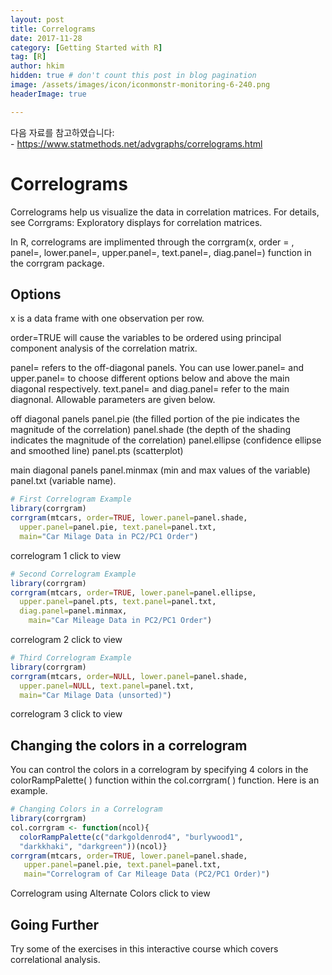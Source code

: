 ```yaml
---
layout: post  
title: Correlograms
date: 2017-11-28  
category: [Getting Started with R]  
tag: [R]  
author: hkim  
hidden: true # don't count this post in blog pagination  
image: /assets/images/icon/iconmonstr-monitoring-6-240.png
headerImage: true

---
```


다음 자료를 참고하였습니다:  
- [https://www.statmethods.net/advgraphs/correlograms.html](https://www.statmethods.net/advgraphs/correlograms.html)

# Correlograms

Correlograms help us visualize the data in correlation matrices. For details, see Corrgrams: Exploratory displays for correlation matrices.

In R, correlograms are implimented through the corrgram(x, order = , panel=, lower.panel=, upper.panel=, text.panel=, diag.panel=) function in the corrgram package.


## Options

x is a data frame with one observation per row.

order=TRUE will cause the variables to be ordered using principal component analysis of the correlation matrix.

panel= refers to the off-diagonal panels. You can use lower.panel= and upper.panel= to choose different options below and above the main diagonal respectively. text.panel= and diag.panel= refer to the main diagnonal. Allowable parameters are given below.

off diagonal panels
panel.pie (the filled portion of the pie indicates the magnitude of the correlation)
panel.shade (the depth of the shading indicates the magnitude of the correlation)
panel.ellipse (confidence ellipse and smoothed line)
panel.pts (scatterplot)

main diagonal panels
panel.minmax (min and max values of the variable)
panel.txt (variable name).

```r
# First Correlogram Example
library(corrgram)
corrgram(mtcars, order=TRUE, lower.panel=panel.shade,
  upper.panel=panel.pie, text.panel=panel.txt,
  main="Car Milage Data in PC2/PC1 Order")
```

correlogram 1 click to view

```r
# Second Correlogram Example
library(corrgram)
corrgram(mtcars, order=TRUE, lower.panel=panel.ellipse,
  upper.panel=panel.pts, text.panel=panel.txt,
  diag.panel=panel.minmax,
 	main="Car Mileage Data in PC2/PC1 Order")
```

correlogram 2 click to view

```r
# Third Correlogram Example
library(corrgram)
corrgram(mtcars, order=NULL, lower.panel=panel.shade,
  upper.panel=NULL, text.panel=panel.txt,
  main="Car Milage Data (unsorted)")
```

correlogram 3 click to view


## Changing the colors in a correlogram

You can control the colors in a correlogram by specifying 4 colors in the colorRampPalette( ) function within the col.corrgram( ) function. Here is an example.

```r
# Changing Colors in a Correlogram
library(corrgram)
col.corrgram <- function(ncol){   
  colorRampPalette(c("darkgoldenrod4", "burlywood1",
  "darkkhaki", "darkgreen"))(ncol)}
corrgram(mtcars, order=TRUE, lower.panel=panel.shade,
   upper.panel=panel.pie, text.panel=panel.txt,
   main="Correlogram of Car Mileage Data (PC2/PC1 Order)")
```

Correlogram using Alternate Colors click to view


## Going Further
Try some of the exercises in this interactive course which covers correlational analysis.
